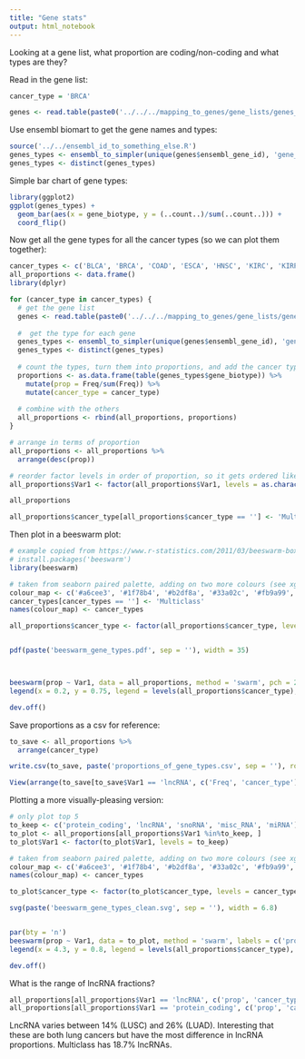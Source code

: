 ```yaml
---
title: "Gene stats"
output: html_notebook
---
```


Looking at a gene list, what proportion are coding/non-coding and what types are they?

Read in the gene list:
```r
cancer_type = 'BRCA'

genes <- read.table(paste0('../../../mapping_to_genes/gene_lists/genes_', cancer_type, '_1500.csv'), sep = ',', header = TRUE)

```


Use ensembl biomart to get the gene names and types:
```r
source('../../ensembl_id_to_something_else.R')
genes_types <- ensembl_to_simpler(unique(genes$ensembl_gene_id), 'gene_biotype', remove_duplicates = FALSE)
genes_types <- distinct(genes_types)
```

Simple bar chart of gene types:

```r
library(ggplot2)
ggplot(genes_types) +
  geom_bar(aes(x = gene_biotype, y = (..count..)/sum(..count..))) + 
  coord_flip()

```

Now get all the gene types for all the cancer types (so we can plot them together):

```r
cancer_types <- c('BLCA', 'BRCA', 'COAD', 'ESCA', 'HNSC', 'KIRC', 'KIRP', 'LIHC', 'LUAD', 'LUSC', 'PRAD', 'THCA', 'UCEC', '')
all_proportions <- data.frame()
library(dplyr)

for (cancer_type in cancer_types) {
  # get the gene list
  genes <- read.table(paste0('../../../mapping_to_genes/gene_lists/genes_', cancer_type, '_1500.csv'), sep = ',', header = TRUE)
  
  #  get the type for each gene
  genes_types <- ensembl_to_simpler(unique(genes$ensembl_gene_id), 'gene_biotype', remove_duplicates = FALSE)
  genes_types <- distinct(genes_types)
  
  # count the types, turn them into proportions, and add the cancer type on
  proportions <- as.data.frame(table(genes_types$gene_biotype)) %>%
    mutate(prop = Freq/sum(Freq)) %>%
    mutate(cancer_type = cancer_type)
  
  # combine with the others
  all_proportions <- rbind(all_proportions, proportions)
}

# arrange in terms of proportion
all_proportions <- all_proportions %>%
  arrange(desc(prop))

# reorder factor levels in order of proportion, so it gets ordered like this in the plot
all_proportions$Var1 <- factor(all_proportions$Var1, levels = as.character(unique(all_proportions$Var1)))

all_proportions

all_proportions$cancer_type[all_proportions$cancer_type == ''] <- 'Multiclass'
```

Then plot in a beeswarm plot:

```r
# example copied from https://www.r-statistics.com/2011/03/beeswarm-boxplot-and-plotting-it-with-r/
# install.packages('beeswarm')
library(beeswarm)

# taken from seaborn paired palette, adding on two more colours (see xgboost/feature_stats/plot_feature_stats.ipynb)
colour_map <- c('#a6cee3', '#1f78b4', '#b2df8a', '#33a02c', '#fb9a99', '#e31a1c', '#fdbf6f', '#ff7f00','#cab2d6', '#6a3d9a', '#ffff99', '#b15928', '#6e6e6e', '#000000')
cancer_types[cancer_types == ''] <- 'Multiclass'
names(colour_map) <- cancer_types

all_proportions$cancer_type <- factor(all_proportions$cancer_type, levels = cancer_types)


pdf(paste('beeswarm_gene_types.pdf', sep = ''), width = 35)



beeswarm(prop ~ Var1, data = all_proportions, method = 'swarm', pch = 20, pwcol = colour_map[all_proportions$cancer_type], cex.axis = 0.7, xlab = 'Gene type', ylab = 'proportion in gene list')
legend(x = 0.2, y = 0.75, legend = levels(all_proportions$cancer_type), col = colour_map, pch = 20, title = 'Cancer type', cex = 0.75)

dev.off()
```

Save proportions as a csv for reference:
```r
to_save <- all_proportions %>%
  arrange(cancer_type)

write.csv(to_save, paste('proportions_of_gene_types.csv', sep = ''), row.names = FALSE)

View(arrange(to_save[to_save$Var1 == 'lncRNA', c('Freq', 'cancer_type')], desc(Freq)))

```




Plotting a more visually-pleasing version:

```r

# only plot top 5
to_keep <- c('protein_coding', 'lncRNA', 'snoRNA', 'misc_RNA', 'miRNA')
to_plot <- all_proportions[all_proportions$Var1 %in%to_keep, ]
to_plot$Var1 <- factor(to_plot$Var1, levels = to_keep)

# taken from seaborn paired palette, adding on two more colours (see xgboost/feature_stats/plot_feature_stats.ipynb)
colour_map <- c('#a6cee3', '#1f78b4', '#b2df8a', '#33a02c', '#fb9a99', '#e31a1c', '#fdbf6f', '#ff7f00','#cab2d6', '#6a3d9a', '#ffee00', '#b15928', '#6e6e6e', '#000000')
names(colour_map) <- cancer_types

to_plot$cancer_type <- factor(to_plot$cancer_type, levels = cancer_types)

svg(paste('beeswarm_gene_types_clean.svg', sep = ''), width = 6.8)


par(bty = 'n')
beeswarm(prop ~ Var1, data = to_plot, method = 'swarm', labels = c('protein\n coding', 'lncRNA\n', 'snoRNA\n', 'misc\n RNA', 'miRNA\n'), pch = 20, cex = 1.6, spacing = 0.8, pwcol = colour_map[to_plot$cancer_type], cex.axis = 1.4, cex.lab = 1.5,  xlab = 'Gene type', ylab = 'Fraction in gene list')
legend(x = 4.3, y = 0.8, legend = levels(all_proportions$cancer_type), col = colour_map, pch = 20, title = 'Cancer type', cex = 1.1, pt.cex = 1.8)

dev.off()


```


What is the range of lncRNA fractions?
```r

all_proportions[all_proportions$Var1 == 'lncRNA', c('prop', 'cancer_type')]
all_proportions[all_proportions$Var1 == 'protein_coding', c('prop', 'cancer_type')]

```

LncRNA varies between 14% (LUSC) and 26% (LUAD). Interesting that these are both lung cancers but have the most difference in lncRNA proportions. Multiclass has 18.7% lncRNAs.

